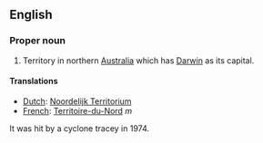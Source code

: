 ==English==

===Proper noun===

#Territory in northern [[Australia]] which has [[Darwin]] as its capital.

====Translations====

*[[Dutch]]: [[Noordelijk Territorium]]
*[[French]]: [[Territoire-du-Nord]] ''m''


It was hit by a cyclone tracey in 1974.